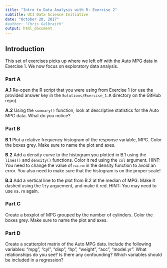 ```yaml
---
title: "Intro to Data Analysis with R: Exercise 2"
subtitle: UCI Data Science Initiative
date: "October 20, 2017"
#author: "Chris Galbraith"
output: html_document
---
```


## Introduction
This set of exercises picks up where we left off with the Auto MPG data in Exercise 1. We now focus on exploratory data analysis.


### Part A 
**A.1** Re-open the R script that you were using from Exercise 1 (or use the provided answer key in the `Solutions/Exercise_1.R` directory on the GitHub repo).

**A.2** Using the ```summary()``` function, look at descriptive statistics for the Auto MPG data. What do you notice?


### Part B
**B.1** Plot a relative frequency histogram of the response variable, MPG. Color the boxes grey. Make sure to name the plot and axes.


**B.2** Add a density curve to the histogram you plotted in B.1 using the ```lines()``` and ```density()``` functions. Color it red using the ```col``` argument. HINT: You need to change the value of ```na.rm``` in the density function to avoid an error. You also need to make sure that the histogram is on the proper scale!

**B.3** Add a vertical line to the plot from B.2 at the median of MPG. Make it dashed using the ```lty``` arguement, and make it red. HINT: You may need to use ```na.rm``` again.


### Part C
Create a boxplot of MPG grouped by the number of cylinders. Color the boxes grey. Make sure to name the plot and axes.


### Part D
Create a scatterplot matrix of the Auto MPG data. Include the following variables: "mpg", "cyl", "disp", "hp", "weight", "acc", "model.yr". What relationships do you see? Is there any confounding? Which variables should be included in a regression? 

